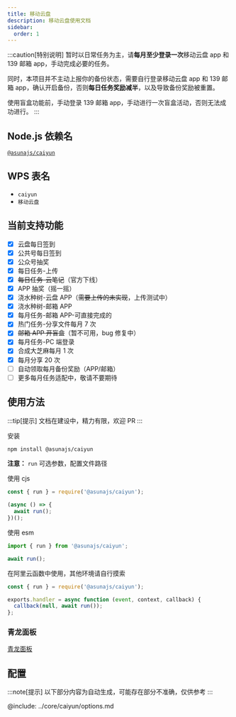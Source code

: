 ```yaml
---
title: 移动云盘
description: 移动云盘使用文档
sidebar:
  order: 1
---
```


:::caution[特别说明]
暂时以日常任务为主，请**每月至少登录一次**移动云盘 app 和 139 邮箱 app，手动完成必要的任务。

同时，本项目并不主动上报你的备份状态，需要自行登录移动云盘 app 和 139 邮箱 app，确认开启备份，否则**每日任务奖励减半**，以及导致备份奖励被重置。

使用盲盒功能前，手动登录 139 邮箱 app，手动进行一次盲盒活动，否则无法成功进行。
:::

## Node.js 依赖名

[`@asunajs/caiyun`](https://www.npmjs.com/package/@asunajs/caiyun)

## WPS 表名

- `caiyun`
- `移动云盘`

## 当前支持功能

- [x] 云盘每日签到
- [x] 公共号每日签到
- [x] 公众号抽奖
- [x] 每日任务-上传
- [x] ~~每日任务-云笔记~~（官方下线）
- [x] APP 抽奖（摇一摇）
- [x] 浇水种树-云盘 APP（~~需要上传的未实现~~，上传测试中）
- [x] 浇水种树-邮箱 APP
- [x] 每月任务-邮箱 APP-可直接完成的
- [x] 热门任务-分享文件每月 7 次
- [x] ~~邮箱 APP 开盲盒~~（暂不可用，bug 修复中）
- [x] 每月任务-PC 端登录
- [x] 合成大芝麻每月 1 次
- [x] 每月分享 20 次
- [ ] 自动领取每月备份奖励（APP/邮箱）
- [ ] 更多每月任务适配中，敬请不要期待

## 使用方法

:::tip[提示]
文档在建设中，精力有限，欢迎 PR
:::

安装

```bash
npm install @asunajs/caiyun
```

**注意：** `run` 可选参数，配置文件路径

使用 cjs

```js
const { run } = require('@asunajs/caiyun');

(async () => {
  await run();
})();
```

使用 esm

```js
import { run } from '@asunajs/caiyun';

await run();
```

在阿里云函数中使用，其他环境请自行摸索

```js
const { run } = require('@asunajs/caiyun');

exports.handler = async function (event, context, callback) {
  callback(null, await run());
};
```

### 青龙面板

[青龙面板](/guides/qinglong/)

## 配置

:::note[提示]
以下部分内容为自动生成，可能存在部分不准确，仅供参考
:::

@include: ../core/caiyun/options.md
